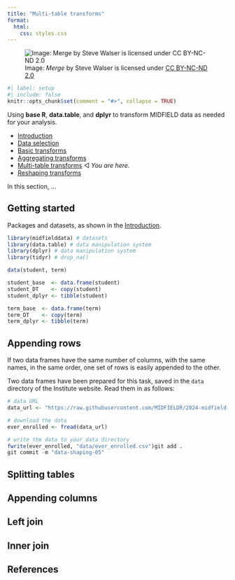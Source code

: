 ```yaml
---
title: "Multi-table transforms"
format:
  html:
    css: styles.css
---
```


![Image: *Merge* by Steve Walser is licensed under [CC BY-NC-ND 2.0](https://creativecommons.org/licenses/by-nc-nd/2.0/)](figures/data-shaping-4.png)

```r
#| label: setup
#| include: false
knitr::opts_chunk$set(comment = "#>", collapse = TRUE)
```

Using **base R**, **data.table**, and **dplyr** to transform MIDFIELD data as needed for your analysis.

- [Introduction](data-shaping-00-introduction.html)
- [Data selection](data-shaping-01-data-selection.html)
- [Basic transforms](data-shaping-02-basic-transforms.html)
- [Aggregating transforms](data-shaping-03-aggregating-transforms.html)
- [Multi-table transforms](data-shaping-04-multi-table-transforms.html)  &#9665; *You are here.*
- [Reshaping transforms](data-shaping-05-reshaping-transforms.html)

In this section, ...



## Getting started

Packages and datasets, as shown in the  [Introduction](data-shaping-00-introduction.html). 

```r
library(midfielddata) # datasets
library(data.table) # data manipulation system
library(dplyr) # data manipulation system
library(tidyr) # drop_na()

data(student, term)

student_base  <- data.frame(student)
student_DT    <- copy(student)
student_dplyr <- tibble(student)

term_base  <- data.frame(term)
term_DT    <- copy(term)
term_dplyr <- tibble(term)
```


## Appending rows

If two data frames have the same number of columns, with the same names, in the same order, one set of rows is easily appended to the other. 

Two data frames have been prepared for this task, saved in the `data` directory of the Institute website. Read them in as follows:

```r
# data URL
data_url <- "https://raw.githubusercontent.com/MIDFIELDR/2024-midfield-institute/main/data/ever_enrolled.csv"

# download the data
ever_enrolled <- fread(data_url)

# write the data to your data directory
fwrite(ever_enrolled, "data/ever_enrolled.csv")git add .
git commit -m "data-shaping-05"
```




## Splitting tables





## Appending columns 






## Left join





## Inner join 





## References 

<div id="refs"></div>


